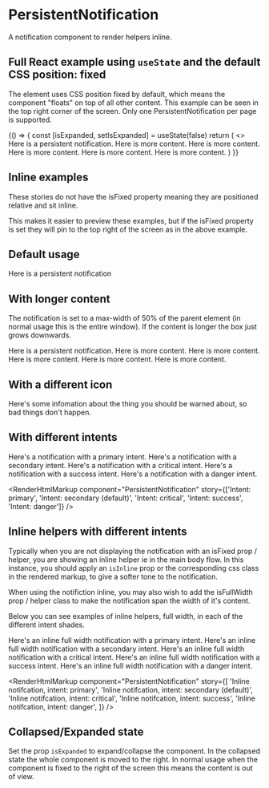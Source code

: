 
<Meta title="PersistentNotification" component={PersistentNotification} />

# PersistentNotification

A notification component to render helpers inline.

<ArgsTable of={PersistentNotification} />

## Full React example using `useState` and the default CSS position: fixed

The element uses CSS position fixed by default, which means the component "floats" on top of all other content. This example can be seen in the top right corner of the screen. Only one PersistentNotification per page is supported.

<Canvas>
  <Story name="Full React example (fixed position)">
    {() => {
      const [isExpanded, setIsExpanded] = useState(false)
      return (
        <>
          <PersistentNotification isExpanded={isExpanded} onExpansionToggle={setIsExpanded} isFixed>
            Here is a persistent notification. Here is more content. Here is more content. Here is more content. Here is
            more content. Here is more content.
          </PersistentNotification>
        </>
      )
    }}
  </Story>
</Canvas>

## Inline examples

These stories do not have the isFixed property meaning they are positioned relative and sit inline.

This makes it easier to preview these examples, but if the isFixed property is set they will pin to the top right of the screen as in the above example.

## Default usage

<Canvas>
  <Story name="Default Usage">
    <PersistentNotification isExpanded={true}>Here is a persistent notification</PersistentNotification>
  </Story>
</Canvas>

<RenderHtmlMarkup component="PersistentNotification" story="Default Usage" />

## With longer content

The notification is set to a max-width of 50% of the parent element (in normal usage this is the entire window). If the content is longer the box just grows downwards.

<Canvas>
  <Story name="Long text">
    <PersistentNotification isExpanded={true}>
      Here is a persistent notification. Here is more content. Here is more content. Here is more content. Here is more
      content. Here is more content.
    </PersistentNotification>
  </Story>
</Canvas>

<RenderHtmlMarkup component="PersistentNotification" story="Long text" />

## With a different icon

<Canvas>
  <Story name="With a different icon">
    <PersistentNotification isExpanded={true} icon="warningSolidSystem">
      Here's some infomation about the thing you should be warned about, so bad things don't happen.
    </PersistentNotification>
  </Story>
</Canvas>

<RenderHtmlMarkup component="PersistentNotification" story="With a different icon" />

## With different intents

<Canvas>
  <Story name="Intent: primary">
    <PersistentNotification isExpanded={true} intent="primary">
      Here's a notification with a primary intent.
    </PersistentNotification>
  </Story>
  <Story name="Intent: secondary (default)">
    <PersistentNotification isExpanded={true} intent="primary">
      Here's a notification with a secondary intent.
    </PersistentNotification>
  </Story>
  <Story name="Intent: critical">
    <PersistentNotification isExpanded={true} intent="primary">
      Here's a notification with a critical intent.
    </PersistentNotification>
  </Story>
  <Story name="Intent: success">
    <PersistentNotification isExpanded={true} intent="success">
      Here's a notification with a success intent.
    </PersistentNotification>
  </Story>
  <Story name="Intent: danger">
    <PersistentNotification isExpanded={true} intent="danger">
      Here's a notification with a danger intent.
    </PersistentNotification>
  </Story>
</Canvas>

<RenderHtmlMarkup
  component="PersistentNotification"
  story={['Intent: primary', 'Intent: secondary (default)', 'Intent: critical', 'Intent: success', 'Intent: danger']}
/>

## Inline helpers with different intents

Typically when you are not displaying the notification with an isFixed prop / helper, you are showing an inline helper ie in the main body flow. In this instance, you should apply an `isInline` prop or the corresponding css class in the rendered markup, to give a softer tone to the notification.

When using the notifiction inline, you may also wish to add the isFullWidth prop / helper class to make the notification span the width of it's content.

Below you can see examples of inline helpers, full width, in each of the different intent shades.

<Canvas>
  <Story name="Inline notifcation, intent: primary">
    <PersistentNotification isExpanded={true} intent="primary" isInline isFullWidth>
      Here's an inline full width notification with a primary intent.
    </PersistentNotification>
  </Story>
  <Story name="Inline notifcation, intent: secondary (default)">
    <PersistentNotification isExpanded={true} intent="primary" isInline isFullWidth>
      Here's an inline full width notification with a secondary intent.
    </PersistentNotification>
  </Story>
  <Story name="Inline notifcation, intent: critical">
    <PersistentNotification isExpanded={true} intent="primary" isInline isFullWidth>
      Here's an inline full width notification with a critical intent.
    </PersistentNotification>
  </Story>
  <Story name="Inline notifcation, intent: success">
    <PersistentNotification isExpanded={true} intent="success" isInline isFullWidth>
      Here's an inline full width notification with a success intent.
    </PersistentNotification>
  </Story>
  <Story name="Inline notifcation, intent: danger">
    <PersistentNotification isExpanded={true} intent="danger" isInline isFullWidth>
      Here's an inline full width notification with a danger intent.
    </PersistentNotification>
  </Story>
</Canvas>

<RenderHtmlMarkup
  component="PersistentNotification"
  story={[
    'Inline notifcation, intent: primary',
    'Inline notifcation, intent: secondary (default)',
    'Inline notifcation, intent: critical',
    'Inline notifcation, intent: success',
    'Inline notifcation, intent: danger',
  ]}
/>

## Collapsed/Expanded state

Set the prop `isExpanded` to expand/collapse the component. In the collapsed state the whole component is moved to the right. In normal usage when the component is fixed to the right of the screen this means the content is out of view.
